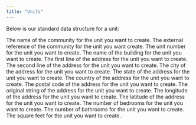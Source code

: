 ```yaml
---
title: "Units"
---
```


Below is our standard data structure for a unit:    

<ParamField body="community_name" type="string" default="none">
  The name of the community for the unit you want to create.
</ParamField>

<ParamField body="external_ref" type="string" default="none">
  The external reference of the community for the unit you want create.
</ParamField>

<ParamField body="unit_number" type="string" default="none">
  The unit number for the unit you want to create.
</ParamField>

<ParamField body="building_name" type="string" default="none">
  The name of the building for the unit you want to create.
</ParamField>

<ParamField body="address_line_1" type="string" default="none">
  The first line of the address for the unit you want to create.
</ParamField>

<ParamField body="address_line_2" type="string" default="none">
  The second line of the address for the unit you want to create.
</ParamField>

<ParamField body="city" type="string" default="none">
  The city of the address for the unit you want to create.
</ParamField>

<ParamField body="state" type="string" default="none">
  The state of the address for the unit you want to create.
</ParamField>

<ParamField body="country" type="string" default="none">
  The country of the address for the unit you want to create.
</ParamField>

<ParamField body="postal_code" type="string" default="none">
  The postal code of the address for the unit you want to create.
</ParamField>

<ParamField body="original_string" type="string" default="none">
  The original string of the address for the unit you want to create.
</ParamField>

<ParamField body="longitude" type="string" default="none">
  The longitude of the address for the unit you want to create.
</ParamField>

<ParamField body="latitude" type="string" default="none">
  The latitude of the address for the unit you want to create.
</ParamField>

<ParamField body="bedrooms" type="string" default="none">
  The number of bedrooms for the unit you want to create.
</ParamField>

<ParamField body="bathrooms" type="string" default="none">
  The number of bathrooms for the unit you want to create.
</ParamField>

<ParamField body="sqft" type="string" default="none">
  The square feet for the unit you want to create.
</ParamField>